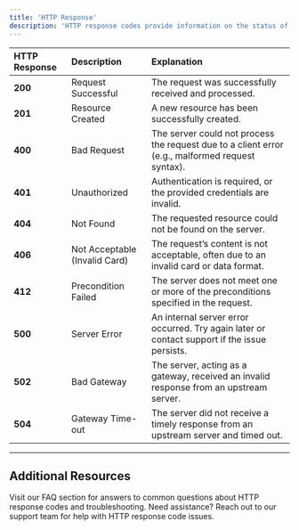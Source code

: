 ```yaml
---
title: 'HTTP Response'
description: 'HTTP response codes provide information on the status of requests sent to the gateway. Each code indicates whether the request was successful or if there was an error, along with the nature of that error.'
---
```


| **HTTP Response** | **Description**                         | **Explanation**                                                                                   |
| :---------------- | :-------------------------------------- | :------------------------------------------------------------------------------------------------ |
| **200**           | Request Successful                     | The request was successfully received and processed.                                              |
| **201**           | Resource Created                       | A new resource has been successfully created.                                                     |
| **400**           | Bad Request                            | The server could not process the request due to a client error (e.g., malformed request syntax).   |
| **401**           | Unauthorized                           | Authentication is required, or the provided credentials are invalid.                              |
| **404**           | Not Found                              | The requested resource could not be found on the server.                                          |
| **406**           | Not Acceptable (Invalid Card)          | The request’s content is not acceptable, often due to an invalid card or data format.             |
| **412**           | Precondition Failed                    | The server does not meet one or more of the preconditions specified in the request.               |
| **500**           | Server Error                           | An internal server error occurred. Try again later or contact support if the issue persists.      |
| **502**           | Bad Gateway                            | The server, acting as a gateway, received an invalid response from an upstream server.            |
| **504**           | Gateway Time-out                       | The server did not receive a timely response from an upstream server and timed out.               |

---

## **Additional Resources**

<CardGroup>
  <Card title="Frequently Asked Questions" icon="comments-question" href="/support/faqs">
    Visit our FAQ section for answers to common questions about HTTP response codes and troubleshooting.
  </Card>

  <Card title="Contact Support" icon="life-ring" href="/support/contact">
    Need assistance? Reach out to our support team for help with HTTP response code issues.
  </Card>
</CardGroup>
